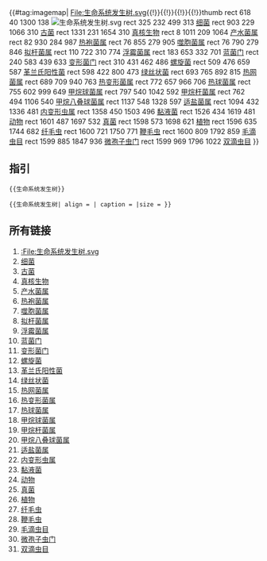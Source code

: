 {{#tag:imagemap|
File:生命系统发生树.svg{{!}}{{{align|right}}}{{!}}{{{caption|生命系统发生树}}}{{!}}{{{size|450px}}}{{!}}thumb
rect 618 40 1300 138 [[File:生命系统发生树.svg]]
rect 325 232 499 313 [[细菌]]
rect 903 229 1066 310 [[古菌]]
rect 1331 231 1654 310 [[真核生物]]
rect 8 1011 209 1064 [[产水菌属]]
rect 82 930 284 987 [[热袍菌属]]
rect 76 855 279 905 [[噬胞菌属]]
rect 76 790 279 846 [[拟杆菌属]]
rect 110 722 310 774 [[浮霉菌属]]
rect 183 653 332 701 [[蓝菌门]]
rect 240 583 439 633 [[变形菌门]]
rect 310 431 462 486 [[螺旋菌]]
rect 509 476 659 587 [[革兰氏阳性菌]]
rect 598 422 800 473 [[绿丝状菌]]
rect 693 765 892 815 [[热网菌属]]
rect 689 709 940 763 [[热变形菌属]]
rect 772 657 966 706 [[热球菌属]]
rect 755 602 999 649 [[甲烷球菌属]]
rect 797 540 1042 592 [[甲烷杆菌属]]
rect 762 494 1106 540 [[甲烷八叠球菌属]]
rect 1137 548 1328 597 [[适盐菌属]]
rect 1094 432 1336 481 [[内变形虫属]]
rect 1358 450 1503 496 [[黏液菌]]
rect 1526 434 1619 481 [[动物]]
rect 1601 487 1697 532 [[真菌]]
rect 1598 573 1698 621 [[植物]]
rect 1596 635 1744 682 [[纤毛虫]]
rect 1600 721 1750 771 [[鞭毛虫]]
rect 1600 809 1792 859 [[毛滴虫目]]
rect 1599 885 1847 936 [[微孢子虫门]]
rect 1599 969 1796 1022 [[双滴虫目]]
}}<noinclude>
{{brClear}}

==指引==

<code><nowiki>{{生命系统发生树}}</nowiki></code>

<code><nowiki>{{生命系统发生树| align = | caption = |size = }}</nowiki></code>

==所有链接==
#[[:File:生命系统发生树.svg]]
#[[细菌]]
#[[古菌]]
#[[真核生物]]
#[[产水菌属]]
#[[热袍菌属]]
#[[噬胞菌属]]
#[[拟杆菌属]]
#[[浮霉菌属]]
#[[蓝菌门]]
#[[变形菌门]]
#[[螺旋菌]]
#[[革兰氏阳性菌]]
#[[绿丝状菌]]
#[[热网菌属]]
#[[热变形菌属]]
#[[热球菌属]]
#[[甲烷球菌属]]
#[[甲烷杆菌属]]
#[[甲烷八叠球菌属]]
#[[适盐菌属]]
#[[内变形虫属]]
#[[黏液菌]]
#[[动物]]
#[[真菌]]
#[[植物]]
#[[纤毛虫]]
#[[鞭毛虫]]
#[[毛滴虫目]]
#[[微孢子虫门]]
#[[双滴虫目]]

</noinclude>